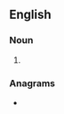 {{also|exa-meters}}
==English==

===Noun===
{{head|en|noun plural form}}

# {{plural of|exameter|lang=en}}

===Anagrams===
* {{anagrams|en|a=aeeemrstx|exametres}}